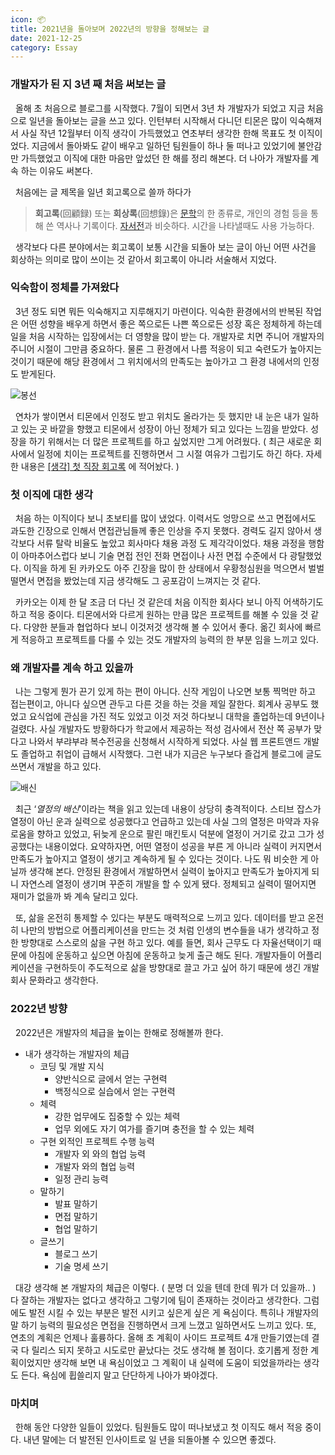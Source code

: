 ```yaml
---
icon: 📦
title: 2021년을 돌아보며 2022년의 방향을 정해보는 글
date: 2021-12-25
category: Essay
---
```


### 개발자가 된 지 3년 째 처음 써보는 글

&nbsp; 올해 초 처음으로 블로그를 시작했다. 7월이 되면서 3년 차 개발자가 되었고 지금 처음으로 일년을 돌아보는 글을 쓰고 있다. 인턴부터 시작해서 다니던 티몬은 많이 익숙해져서 사실 작년 12월부터 이직 생각이 가득했었고 연초부터 생각한 한해 목표도 첫 이직이었다. 지금에서 돌아봐도 같이 배우고 일하던 팀원들이 하나 둘 떠나고 있었기에 불안감만 가득했었고 이직에 대한 마음만 앞섰던 한 해를 정리 해본다. 더 나아가 개발자를 계속 하는 이유도 써본다.

&nbsp; 처음에는 글 제목을 일년 회고록으로 쓸까 하다가

> **회고록**(回顧録) 또는 **회상록**(回想錄)은 [문학](https://ko.wikipedia.org/wiki/%EB%AC%B8%ED%95%99)의 한 종류로, 개인의 경험 등을 통해 쓴 역사나 기록이다. [자서전](https://ko.wikipedia.org/wiki/%EC%9E%90%EC%84%9C%EC%A0%84)과 비슷하다. 시간을 나타낼때도 사용 가능하다.

&nbsp; 생각보다 다른 분야에서는 회고록이 보통 시간을 되돌아 보는 글이 아닌 어떤 사건을 회상하는 의미로 많이 쓰이는 것 같아서 회고록이 아니라 서술해서 지었다.

### 익숙함이 정체를 가져왔다

&nbsp; 3년 정도 되면 뭐든 익숙해지고 지루해지기 마련이다. 익숙한 환경에서의 반복된 작업은 어떤 성향을 배우게 하면서 좋은 쪽으로든 나쁜 쪽으로든 성장 혹은 정체하게 하는데 일을 처음 시작하는 입장에서는 더 영향을 많이 받는 다. 개발자로 치면 주니어 개발자의 주니어 시절이 그만큼 중요하다. 물론 그 환경에서 나름 적응이 되고 숙련도가 높아지는 것이기 때문에 해당 환경에서 그 위치에서의 만족도는 높아가고 그 환경 내에서의 인정도 받게된다.

<Image src="/images/wow.png" alt="봉선" width={500} height={500} />

&nbsp; 연차가 쌓이면서 티몬에서 인정도 받고 위치도 올라가는 듯 했지만 내 눈은 내가 일하고 있는 곳 바깥을 향했고 티몬에서 성장이 아닌 정체가 되고 있다는 느낌을 받았다. 성장을 하기 위해서는 더 많은 프로젝트를 하고 싶었지만 그게 어려웠다. ( 최근 새로운 회사에서 일정에 치이는 프로젝트를 진행하면서 그 시절 여유가 그립기도 하긴 하다. 자세한 내용은 [[생각] 첫 직장 회고록](https://www.notion.so/d0dffe085cf140a59efddded5085e27a) 에 적어놨다. )

### 첫 이직에 대한 생각

&nbsp; 처음 하는 이직이다 보니 초보티를 많이 냈었다. 이력서도 엉망으로 쓰고 면접에서도 과도한 긴장으로 인해서 면접관님들께 좋은 인상을 주지 못했다. 경력도 길지 않아서 생각보다 서류 탈락 비율도 높았고 회사마다 채용 과정 도 제각각이었다. 채용 과정을 행함이 아마추어스럽다 보니 기술 면접 전인 전화 면접이나 사전 면접 수준에서 다 광탈했었다. 이직을 하게 된 카카오도 아주 긴장을 많이 한 상태에서 우황청심원을 먹으면서 벌벌 떨면서 면접을 봤었는데 지금 생각해도 그 공포감이 느껴지는 것 같다.

&nbsp; 카카오는 이제 한 달 조금 더 다닌 것 같은데 처음 이직한 회사다 보니 아직 어색하기도 하고 적응 중이다. 티몬에서와 다르게 원하는 만큼 많은 프로젝트를 해볼 수 있을 것 같다. 다양한 분들과 협업하다 보니 이것저것 생각해 볼 수 있어서 좋다. 옮긴 회사에 빠르게 적응하고 프로젝트를 다룰 수 있는 것도 개발자의 능력의 한 부분 임을 느끼고 있다.

### 왜 개발자를 계속 하고 있을까

&nbsp; 나는 그렇게 뭔가 끈기 있게 하는 편이 아니다. 신작 게임이 나오면 보통 찍먹만 하고 접는편이고, 아니다 싶으면 관두고 다른 것을 하는 것을 제일 잘한다. 회계사 공부도 했었고 요식업에 관심을 가진 적도 있었고 이것 저것 하다보니 대학을 졸업하는데 9년이나 걸렸다. 사실 개발자도 방황하다가 학교에서 제공하는 적성 검사에서 전산 쪽 공부가 맞다고 나와서 부랴부랴 복수전공을 신청해서 시작하게 되었다. 사실 웹 프론트앤드 개발도 졸업하고 취업이 급해서 시작했다. 그런 내가 지금은 누구보다 즐겁게 블로그에 글도 쓰면서 개발을 하고 있다.

![배신](./images/fight.png)

&nbsp; 최근 ‘_열정의 배신_’이라는 책을 읽고 있는데 내용이 상당히 충격적이다. 스티브 잡스가 열정이 아닌 운과 실력으로 성공했다고 언급하고 있는데 사실 그의 열정은 마약과 자유로움을 향하고 있었고, 뒤늦게 운으로 팔린 매킨토시 덕분에 열정이 거기로 갔고 그가 성공했다는 내용이었다. 요약하자면, 어떤 열정이 성공을 부른 게 아니라 실력이 커지면서 만족도가 높아지고 열정이 생기고 계속하게 될 수 있다는 것이다. 나도 뭐 비슷한 게 아닐까 생각해 본다. 안정된 환경에서 개발하면서 실력이 높아지고 만족도가 높아지게 되니 자연스레 열정이 생기며 꾸준히 개발을 할 수 있게 됐다. 정체되고 실력이 떨어지면 재미가 없을까 봐 계속 달리고 있다.

&nbsp; 또, 삶을 온전히 통제할 수 있다는 부분도 매력적으로 느끼고 있다. 데이터를 받고 온전히 나만의 방법으로 어플리케이션을 만드는 것 처럼 인생의 변수들을 내가 생각하고 정한 방향대로 스스로의 삶을 구현 하고 있다. 예를 들면, 회사 근무도 다 자율선택이기 때문에 아침에 운동하고 싶으면 아침에 운동하고 늦게 출근 해도 된다. 개발자들이 어플리케이션을 구현하듯이 주도적으로 삶을 방향대로 끌고 가고 싶어 하기 때문에 생긴 개발 회사 문화라고 생각한다.

### 2022년 방향

&nbsp; 2022년은 개발자의 체급을 높이는 한해로 정해볼까 한다.

- 내가 생각하는 개발자의 체급
  - 코딩 및 개발 지식
    - 양반식으로 글에서 얻는 구현력
    - 백정식으로 실습에서 얻는 구현력
  - 체력
    - 강한 업무에도 집중할 수 있는 체력
    - 업무 외에도 자기 여가를 즐기며 충전을 할 수 있는 체력
  - 구현 외적인 프로젝트 수행 능력
    - 개발자 외 와의 협업 능력
    - 개발자 와의 협업 능력
    - 일정 관리 능력
  - 말하기
    - 발표 말하기
    - 면접 말하기
    - 협업 말하기
  - 글쓰기
    - 블로그 쓰기
    - 기술 명세 쓰기

&nbsp; 대강 생각해 본 개발자의 체급은 이렇다. ( 분명 더 있을 텐데 한데 뭐가 더 있을까.. ) 다 잘하는 개발자는 없다고 생각하고 그렇기에 팀이 존재하는 것이라고 생각한다. 그럼에도 발전 시킬 수 있는 부분은 발전 시키고 싶은게 싶은 게 욕심이다. 특히나 개발자의 말 하기 능력의 필요성은 면접을 진행하면서 크게 느꼈고 일하면서도 느끼고 있다. 또, 연초의 계획은 언제나 훌륭하다. 올해 초 계획이 사이드 프로젝트 4개 만들기였는데 결국 다 릴리스 되지 못하고 시도로만 끝났다는 것도 생각해 볼 점이다. 호기롭게 정한 계획이었지만 생각해 보면 내 욕심이었고 그 계획이 내 실력에 도움이 되었을까라는 생각도 든다. 욕심에 휩쓸리지 말고 단단하게 나아가 봐야겠다.

### 마치며

&nbsp; 한해 동안 다양한 일들이 있었다. 팀원들도 많이 떠나보냈고 첫 이직도 해서 적응 중이다. 내년 말에는 더 발전된 인사이트로 일 년을 되돌아볼 수 있으면 좋겠다.
